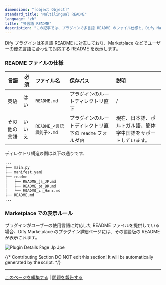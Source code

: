 ```yaml
---
dimensions: "[object Object]"
standard_title: "Multilingual README"
language: "zh"
title: "多言語 README"
description: "この記事では、プラグインの多言語 README のファイル仕様と、Dify Marketplace での表示ルールについて説明します。"
---
```


Dify プラグインは多言語 README に対応しており、Marketplace などでユーザーの優先言語に合わせて対応する README を表示します。

### README ファイルの仕様

| **言語** | **必須** | **ファイル名**           | **保存パス**                          | **説明**                          |
| ------ | ------ | :------------------ | :-------------------------------- | :------------------------------ |
| 英语     | はい     | `README.md`         | プラグインのルートディレクトリ直下                 | /                               |
| その他の言語 | いいえ    | `README_<言語識別子>.md` | プラグインのルートディレクトリ直下の `readme` フォルダ内 | 現在、日本語、ポルトガル語、簡体字中国語をサポートしています。 |

ディレクトリ構造の例は以下の通りです。

```bash
...
├── main.py
├── manifest.yaml
├── readme
│   ├── README_ja_JP.md
│   ├── README_pt_BR.md
│   └── README_zh_Hans.md
├── README.md
...
```

### Marketplace での表示ルール

プラグインがユーザーの使用言語に対応した README ファイルを提供している場合、Dify Marketplace のプラグイン詳細ページには、その言語版の README が表示されます。

![Plugin Details Page Jp Jpe](/images/plugin_details_page_jp.jpeg)

{/*
Contributing Section
DO NOT edit this section!
It will be automatically generated by the script.
*/}

---

[このページを編集する](https://github.com/langgenius/dify-docs/edit/main/plugin-dev-ja/0411-multilingual-readme.mdx) | [問題を報告する](https://github.com/langgenius/dify-docs/issues/new?template=docs.yml)

